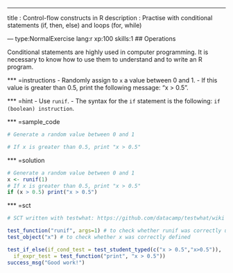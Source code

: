 ---
title       : Control-flow constructs in R
description : Practise with conditional statements (if, then, else) and loops (for, while)

--- type:NormalExercise lang:r xp:100 skills:1
## Operations

Conditional statements are highly used in computer programming.
It is necessary to know how to use them to understand and to write an R program.

*** =instructions
- Randomly assign to `x` a value between 0 and 1.
- If this value is greater than 0.5, print the following message: "x > 0.5".

*** =hint
- Use `runif`.
- The syntax for the `if` statement is the following: `if (boolean) instruction`.

*** =sample_code
```r
# Generate a random value between 0 and 1

# If x is greater than 0.5, print "x > 0.5"

```

*** =solution
```r
# Generate a random value between 0 and 1
x <- runif(1)
# If x is greater than 0.5, print "x > 0.5"
if (x > 0.5) print("x > 0.5")
```

*** =sct
```r
# SCT written with testwhat: https://github.com/datacamp/testwhat/wiki

test_function("runif", args=1) # to check whether runif was correctly used
test_object("x") # to check whether x was correctly defined

test_if_else(if_cond_test = test_student_typed(c("x > 0.5","x>0.5")), 
  if_expr_test = test_function("print", "x > 0.5")) 
success_msg("Good work!")
```
